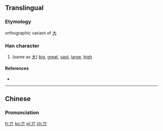 ==Translingual==

===Etymology===
orthographic variant of [[大]]

===Han character===
{{Han char|rn=8|rad=亠|as=02|sn=4|four=|canj=YLL|ids=⿱亠⿰丿丨}}

# (same as [[大]]) [[big]], [[great]], [[vast]], [[large]], [[high]]

====References====
* {{Han ref|kx=0088.050|dkj=00289|dj=0185.020|hdz=10279.070|uh=4EA3|ud=20131}}

----

==Chinese==
{{zh-hanzi-box|[[亣]]}}

===Pronunciation===
{{zh-pron
|m=tà
|c=daai6,tai3
|mc=
|oc=
|ma=
|cat=a
}}

[[fr:亣]]
[[ko:亣]]
[[pl:亣]]
[[zh:亣]]
